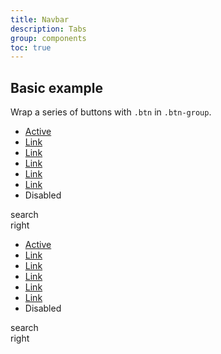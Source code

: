 ```yaml
---
title: Navbar
description: Tabs
group: components
toc: true
---
```



## Basic example

Wrap a series of buttons with `.btn` in `.btn-group`.

<Snippet lang="html">
  <nav class="navbar">
    <div class="left">
        <ul class="nav horizontal">
            <li class="item">
              <a class="link active" aria-current="page" href="#">Active</a>
            </li>
            <li class="item">
              <a class="link" href="#">Link</a>
            </li>
            <li class="item">
              <a class="link" href="#">Link</a>
            </li>
            <li class="item">
              <a class="link" href="#">Link</a>
            </li>
            <li class="item">
              <a class="link" href="#">Link</a>
            </li>
            <li class="item">
              <a class="link" href="#">Link</a>
            </li>
            <li class="item">
              <a class="link disabled" aria-disabled="true">Disabled</a>
            </li>
        </ul>
    </div>
    <div class="center">
        search
    </div>
    <div class="right">
        right
    </div>
  </nav>
</Snippet>

<Snippet lang="html">
  <nav class="navbar centered">
    <div class="left">
        <ul class="nav horizontal">
            <li class="item">
              <a class="link active" aria-current="page" href="#">Active</a>
            </li>
            <li class="item">
              <a class="link" href="#">Link</a>
            </li>
            <li class="item">
              <a class="link" href="#">Link</a>
            </li>
            <li class="item">
              <a class="link" href="#">Link</a>
            </li>
            <li class="item">
              <a class="link" href="#">Link</a>
            </li>
            <li class="item">
              <a class="link" href="#">Link</a>
            </li>
            <li class="item">
              <a class="link disabled" aria-disabled="true">Disabled</a>
            </li>
        </ul>
    </div>
    <div class="center">
        search
    </div>
    <div class="right">
        right
    </div>
  </nav>
</Snippet>


